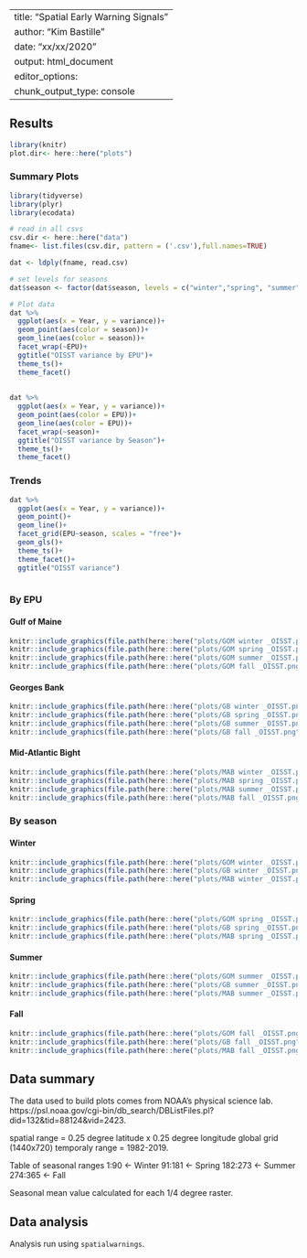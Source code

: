 
---
title: "Spatial Early Warning Signals"
author: "Kim Bastille"
date: "xx/xx/2020"
output: html_document
editor_options: 
  chunk_output_type: console
---

## Results

```r
library(knitr)
plot.dir<- here::here("plots")

```

### Summary Plots
```r
library(tidyverse)
library(plyr)
library(ecodata)

# read in all csvs
csv.dir <- here::here("data")
fname<- list.files(csv.dir, pattern = ('.csv'),full.names=TRUE)

dat <- ldply(fname, read.csv)

# set levels for seasons
dat$season <- factor(dat$season, levels = c("winter","spring", "summer", "fall"))

# Plot data
dat %>% 
  ggplot(aes(x = Year, y = variance))+
  geom_point(aes(color = season))+
  geom_line(aes(color = season))+
  facet_wrap(~EPU)+
  ggtitle("OISST variance by EPU")+
  theme_ts()+
  theme_facet()
  
  
dat %>% 
  ggplot(aes(x = Year, y = variance))+
  geom_point(aes(color = EPU))+
  geom_line(aes(color = EPU))+
  facet_wrap(~season)+
  ggtitle("OISST variance by Season")+
  theme_ts()+
  theme_facet()

```

### Trends

```r
dat %>% 
  ggplot(aes(x = Year, y = variance))+
  geom_point()+
  geom_line()+
  facet_grid(EPU~season, scales = "free")+
  geom_gls()+
  theme_ts()+
  theme_facet()+
  ggtitle("OISST variance")
  

```








### By EPU {.tabset .tabset-fade}

#### Gulf of Maine
```r
knitr::include_graphics(file.path(here::here("plots/GOM winter _OISST.png")))
knitr::include_graphics(file.path(here::here("plots/GOM spring _OISST.png")))
knitr::include_graphics(file.path(here::here("plots/GOM summer _OISST.png")))
knitr::include_graphics(file.path(here::here("plots/GOM fall _OISST.png")))
```


#### Georges Bank
```r
knitr::include_graphics(file.path(here::here("plots/GB winter _OISST.png")))
knitr::include_graphics(file.path(here::here("plots/GB spring _OISST.png")))
knitr::include_graphics(file.path(here::here("plots/GB summer _OISST.png")))
knitr::include_graphics(file.path(here::here("plots/GB fall _OISST.png")))
```

#### Mid-Atlantic Bight
```r
knitr::include_graphics(file.path(here::here("plots/MAB winter _OISST.png")))
knitr::include_graphics(file.path(here::here("plots/MAB spring _OISST.png")))
knitr::include_graphics(file.path(here::here("plots/MAB summer _OISST.png")))
knitr::include_graphics(file.path(here::here("plots/MAB fall _OISST.png")))
```

### By season {.tabset .tabset-fade}

#### Winter
```r
knitr::include_graphics(file.path(here::here("plots/GOM winter _OISST.png")))
knitr::include_graphics(file.path(here::here("plots/GB winter _OISST.png")))
knitr::include_graphics(file.path(here::here("plots/MAB winter _OISST.png")))
```


#### Spring
```r
knitr::include_graphics(file.path(here::here("plots/GOM spring _OISST.png")))
knitr::include_graphics(file.path(here::here("plots/GB spring _OISST.png")))
knitr::include_graphics(file.path(here::here("plots/MAB spring _OISST.png")))
```

#### Summer
```r
knitr::include_graphics(file.path(here::here("plots/GOM summer _OISST.png")))
knitr::include_graphics(file.path(here::here("plots/GB summer _OISST.png")))
knitr::include_graphics(file.path(here::here("plots/MAB summer _OISST.png")))
```


#### Fall
```r
knitr::include_graphics(file.path(here::here("plots/GOM fall _OISST.png")))
knitr::include_graphics(file.path(here::here("plots/GB fall _OISST.png")))
knitr::include_graphics(file.path(here::here("plots/MAB fall _OISST.png")))
```



## Data summary

The data used to build plots comes from NOAA's physical science lab.  https://psl.noaa.gov/cgi-bin/db_search/DBListFiles.pl?did=132&tid=88124&vid=2423.


spatial range = 0.25 degree latitude x 0.25 degree longitude global grid (1440x720) 
temporaly range = 1982-2019. 

Table of seasonal ranges
1:90 <- Winter
91:181 <- Spring
182:273 <- Summer
274:365 <- Fall

Seasonal mean value calculated for each 1/4 degree raster. 


## Data analysis
Analysis run using `spatialwarnings`. 